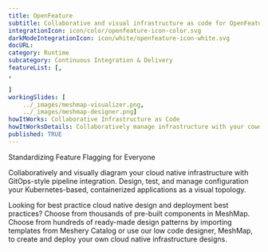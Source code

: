 ---title: OpenFeature  subtitle: Collaborative and visual infrastructure as code for OpenFeatureintegrationIcon: icon/color/openfeature-icon-color.svgdarkModeIntegrationIcon: icon/white/openfeature-icon-white.svgdocURL: category: Runtimesubcategory: Continuous Integration & DeliveryfeatureList: [,,]workingSlides: [    ../_images/meshmap-visualizer.png,    ../_images/meshmap-designer.png]howItWorks: Collaborative Infrastructure as CodehowItWorksDetails: Collaboratively manage infrastructure with your coworkers synchronously sharing the same designs.published: TRUE---<p>    Standardizing Feature Flagging for Everyone</p><p>    Collaboratively and visually diagram your cloud native infrastructure with GitOps-style pipeline integration. Design, test, and manage configuration your Kubernetes-based, containerized applications as a visual topology.</p><p>    Looking for best practice cloud native design and deployment best practices? Choose from thousands of pre-built components in MeshMap. Choose from hundreds of ready-made design patterns by importing templates from Meshery Catalog or use our low code designer, MeshMap, to create and deploy your own cloud native infrastructure designs.</p>